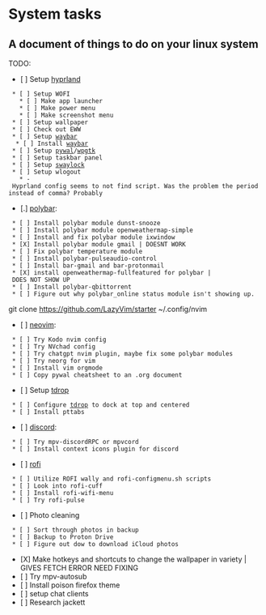 = System tasks =
== A document of things to do on your linux system ==
TODO:
* [ ] Setup [[hyprland]]
  * [ ] Setup WOFI
    * [ ] Make app launcher
    * [ ] Make power menu
    * [ ] Make screenshot menu
  * [ ] Setup wallpaper
  * [ ] Check out EWW
  * [ ] Setup [[waybar]]
   * [ ] Install [[waybar]]
  * [ ] Setup [[pywal]]/[[wpgtk]]
  * [ ] Setup taskbar panel
  * [ ] Setup [[swaylock]]
  * [ ] Setup wlogout
    * - Hyprland config seems to not find script. Was the problem the period instead of comma? Probably

* [.] [[polybar]]:
  * [ ] Install polybar module dunst-snooze
  * [ ] Install polybar module openweathermap-simple
  * [ ] Install and fix polybar module ixwindow
  * [X] Install polybar module gmail | DOESNT WORK
  * [ ] Fix polybar temperature module
  * [ ] Install polybar-pulseaudio-control
  * [ ] Install bar-gmail and bar-protonmail
  * [X] install openweathermap-fullfeatured for polybar | DOES NOT SHOW UP
  * [ ] Install polybar-qbittorrent
  * [ ] Figure out why polybar_online status module isn't showing up.
git clone https://github.com/LazyVim/starter ~/.config/nvim
* [ ] [[neovim]]:
  * [ ] Try Kodo nvim config
  * [ ] Try NVchad config
  * [ ] Try chatgpt nvim plugin, maybe fix some polybar modules
  * [ ] Try neorg for vim
  * [ ] Install vim orgmode
  * [ ] Copy pywal cheatsheet to an .org document

* [ ] Setup [[tdrop]]
  * [ ] Configure [[tdrop]] to dock at top and centered
  * [ ] Install pttabs

* [ ] [[discord]]:
  * [ ] Try mpv-discordRPC or mpvcord
  * [ ] Install context icons plugin for discord

* [ ] [[rofi]]
  * [ ] Utilize ROFI wally and rofi-configmenu.sh scripts
  * [ ] Look into rofi-cuff
  * [ ] Install rofi-wifi-menu
  * [ ] Try rofi-pulse

* [ ] Photo cleaning
  * [ ] Sort through photos in backup
  * [ ] Backup to Proton Drive
  * [ ] Figure out dow to download iCloud photos

* [X] Make hotkeys and shortcuts to change the wallpaper in variety | GIVES FETCH ERROR NEED FIXING
* [ ] Try mpv-autosub
* [ ] Install poison firefox theme
* [ ] setup chat clients
* [ ] Research jackett

